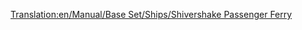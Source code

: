 [[Translation:en/Manual/Base Set/Ships/Shivershake Passenger Ferry]]
{{en/Manual/Base Set/Ships/Ships|Name=Shivershake Passenger Ferry
|Image=[[File:en/Manual/Base Set/Ships/Toylandpassengership.png|Shivershake Passenger Ferry]]
|Cost=£21,325 ($42.650)
|Speed=64 kph (40 mph)
|Annual=£1,312 ($2.624)
|Designed=1977
|Lifespan=30 years
|Capacity=130 Passengers
|Description= The Shivershake Passenger Ferry is the second passenger ship in Toyland and twice as fast as the [[en/Manual/Base Set/Ships/Chugger-Chug Passenger Ferry]]. It is created for a slow passenger transport over long distances.
|Real-life=Fictional.
}}